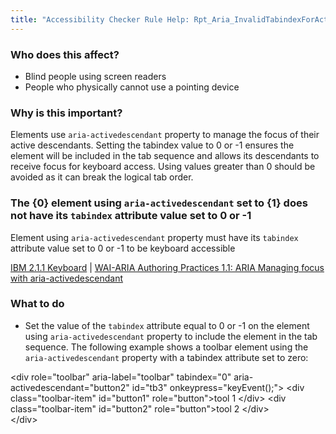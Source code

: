 ```yaml
---
title: "Accessibility Checker Rule Help: Rpt_Aria_InvalidTabindexForActivedescendant"
---
```


<div className="toolHelp">
<Row>
<Column colLg={5} colMd={3} colSm={4} className="toolLeft">

### Who does this affect?

* Blind people using screen readers
* People who physically cannot use a pointing device

### Why is this important?

Elements use `aria-activedescendant` property to manage the focus of their active descendants. 
Setting the tabindex value to 0 or -1  ensures the element will be included in the tab sequence and allows its descendants to receive focus for keyboard access. 
Using values greater than 0 should be avoided as it can break the logical tab order.

</Column>
<Column colLg={11} colMd={5} colSm={4} className="toolMain">

<div id="locLevel"></div>

### The {0} element using `aria-activedescendant` set to {1} does not have its `tabindex` attribute value set to 0 or -1  
Element using `aria-activedescendant` property must have its `tabindex` attribute value set to 0 or -1 to be keyboard accessible

[IBM 2.1.1 Keyboard](http://www.ibm.com/able/guidelines/ci162/keyboard.html) | [WAI-ARIA Authoring Practices 1.1: ARIA Managing focus with aria-activedescendant](https://www.w3.org/TR/wai-aria-practices-1.1/#kbd_focus_activedescendant)

<div id="locSnippet"></div>

### What to do

 * Set the value of the `tabindex` attribute equal to 0 or -1 on the element using `aria-activedescendant` property to include the element in the tab sequence.
The following example shows a toolbar element using the `aria-activedescendant` property with a tabindex attribute set to zero:

<CodeSnippet type="multi" light={true}>&lt;div role="toolbar" aria-label="toolbar" tabindex="0" aria-activedescendant="button2" id="tb3" onkeypress="keyEvent();"&gt;
         &lt;div class="toolbar-item" id="button1" role="button"&gt;tool 1 &lt;/div&gt;
         &lt;div class="toolbar-item" id="button2" role="button"&gt;tool 2 &lt;/div&gt;  
&lt;/div&gt;  </CodeSnippet>

</Column>
</Row>
</div>

